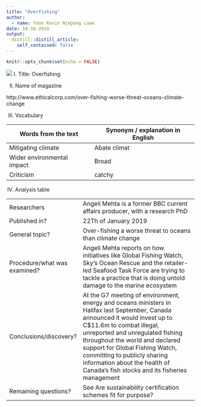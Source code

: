 ```yaml
---
title: "Overfishing"
author:
  - name: Yann Kevin Njepang Lowe
date: 10-16-2019
output:
  distill::distill_article:
    self_contained: false
---
```


```r
knitr::opts_chunk$set(echo = FALSE)
```
![](image/med_-_tuna_-_rich_carey.jpg)
I. Title: Overfishing

II. Name of magazine

http://www.ethicalcorp.com/over-fishing-worse-threat-oceans-climate-change 

III. Vocabulary 

| Words from the text | Synonym / explanation in English |
|----------------------------|----------------------------------|
| Mitigating climate  | Abate climat |
| Wider environmental impact | Broad |
| Criticism | catchy |

IV. Analysis table

|   |   |
|------------------------------|------------------------------------------------------------------------------------------------------------------------------------------------------------------------------------------------------------------------------------------------------------------------------------------------------------------------------------------------------------------------------------|
| Researchers | Angeli Mehta is a former BBC current affairs producer, with a research PhD |
| Published in? | 22Th of January 2019 |
| General topic? | Over-fishing a worse threat to oceans than climate change |
| Procedure/what was examined? | Angeli Mehta reports on how initiatives like Global Fishing Watch, Sky’s Ocean Rescue and the retailer-led Seafood Task Force are trying to tackle a practice that is doing untold damage to the marine ecosystem |
| Conclusions/discovery? | At the G7 meeting of environment, energy and oceans ministers in Halifax last September, Canada announced it would invest up to C$11.6m to combat illegal, unreported and unregulated fishing throughout the world and declared support for Global Fishing Watch, committing to publicly sharing information about the health of Canada’s fish stocks and its fisheries management |
| Remaining questions? | See Are sustainability certification schemes fit for purpose? |



